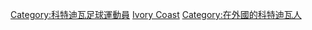 [[Category:科特迪瓦足球運動員|Category:科特迪瓦足球運動員]]
[[Category:各國旅外足球運動員|Ivory Coast]]
[[Category:在外國的科特迪瓦人|Category:在外國的科特迪瓦人]]